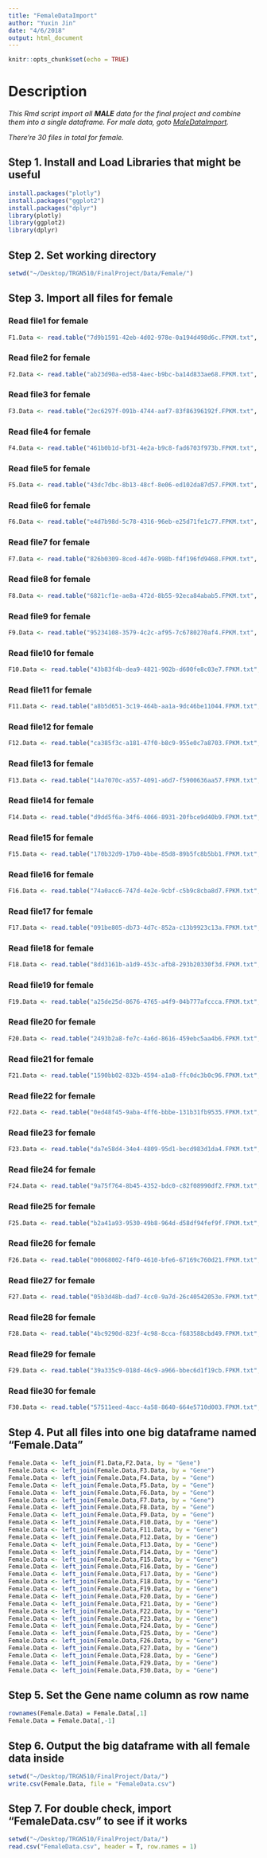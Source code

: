 ```yaml
---
title: "FemaleDataImport"
author: "Yuxin Jin"
date: "4/6/2018"
output: html_document
---
```


```r
knitr::opts_chunk$set(echo = TRUE)
```

# Description
*This Rmd script import all **MALE** data for the final project and combine them into a single dataframe. For male data, goto [MaleDataImport](https://github.com/YuxinJin/FinalProject/blob/master/MaleDataImport.Rmd).*

*There're 30 files in total for female.*

## Step 1. Install and Load Libraries that might be useful
```r
install.packages("plotly")
install.packages("ggplot2")
install.packages("dplyr")
library(plotly)
library(ggplot2)
library(dplyr)
```

## Step 2. Set working directory
```r
setwd("~/Desktop/TRGN510/FinalProject/Data/Female/")
```

## Step 3. Import all files for female
### Read file1 for female
```r
F1.Data <- read.table("7d9b1591-42eb-4d02-978e-0a194d498d6c.FPKM.txt", header = F, col.names = c("Gene", "a8cd5a5b-f6b6-40aa-8f7b-8e9bd5e80e79"))
```

### Read file2 for female
```r
F2.Data <- read.table("ab23d90a-ed58-4aec-b9bc-ba14d833ae68.FPKM.txt", header = F, col.names = c("Gene", "c1a5323b-bad7-4648-9f74-eb1f70688b9d"))
```

### Read file3 for female
```r
F3.Data <- read.table("2ec6297f-091b-4744-aaf7-83f86396192f.FPKM.txt", header = F, col.names = c("Gene", "5ce3f2e7-02bf-4389-8d19-118244c3667d"))
```

### Read file4 for female
```r
F4.Data <- read.table("461b0b1d-bf31-4e2a-b9c8-fad6703f973b.FPKM.txt", header = F, col.names = c("Gene", "4223756c-333c-4c9a-a8e6-9b4a016125a0"))
```

### Read file5 for female
```r
F5.Data <- read.table("43dc7dbc-8b13-48cf-8e06-ed102da87d57.FPKM.txt", header = F, col.names = c("Gene", "8acc9555-f1dd-4f6a-8109-aff6aa978c90"))
```

### Read file6 for female
```r
F6.Data <- read.table("e4d7b98d-5c78-4316-96eb-e25d71fe1c77.FPKM.txt", header = F, col.names = c("Gene", "6f523e32-84d5-4d88-9ef6-24d766b850b2"))
```

### Read file7 for female
```r
F7.Data <- read.table("826b0309-8ced-4d7e-998b-f4f196fd9468.FPKM.txt", header = F, col.names = c("Gene", "bb459616-60b6-486d-b876-040b0fcb3c20"))
```

### Read file8 for female
```r
F8.Data <- read.table("6821cf1e-ae8a-472d-8b55-92eca84abab5.FPKM.txt", header = F, col.names = c("Gene", "3a94c2b6-242c-4b9f-b6f3-1c82e6a26de6"))
```

### Read file9 for female
```r
F9.Data <- read.table("95234108-3579-4c2c-af95-7c6780270af4.FPKM.txt", header = F, col.names = c("Gene", "d59b1ed4-e736-46c2-8fb5-2854a2e475fc"))
```

### Read file10 for female

```r
F10.Data <- read.table("43b83f4b-dea9-4821-902b-d600fe8c03e7.FPKM.txt", header = F, col.names = c("Gene", "d68f2acb-128c-42ed-ac1b-e0323b349316"))
```

### Read file11 for female
```r
F11.Data <- read.table("a8b5d651-3c19-464b-aa1a-9dc46be11044.FPKM.txt", header = F, col.names = c("Gene", "6824d7d9-4f39-4e71-92e4-4193713cf10a"))
```

### Read file12 for female
```r
F12.Data <- read.table("ca385f3c-a181-47f0-b8c9-955e0c7a8703.FPKM.txt", header = F, col.names = c("Gene", "d435a3b9-a166-418e-8943-9a1a27c5574c"))
```

### Read file13 for female
```r
F13.Data <- read.table("14a7070c-a557-4091-a6d7-f5900636aa57.FPKM.txt", header = F, col.names = c("Gene", "ce7c9b84-5174-4128-966a-769154316c1c"))
```

### Read file14 for female
```r
F14.Data <- read.table("d9dd5f6a-34f6-4066-8931-20fbce9d40b9.FPKM.txt", header = F, col.names = c("Gene", "c9fe9614-ee07-4f66-811d-bb1d67dd1061"))
```

### Read file15 for female
```r
F15.Data <- read.table("170b32d9-17b0-4bbe-85d8-89b5fc8b5bb1.FPKM.txt", header = F, col.names = c("Gene", "27557368-1284-46e2-afd4-1171df4e0c11"))
```

### Read file16 for female
```r
F16.Data <- read.table("74a0acc6-747d-4e2e-9cbf-c5b9c8cba8d7.FPKM.txt", header = F, col.names = c("Gene", "8d120e05-fa78-4e18-af63-88c05816a10e"))
```

### Read file17 for female
```r
F17.Data <- read.table("091be805-db73-4d7c-852a-c13b9923c13a.FPKM.txt", header = F, col.names = c("Gene", "a050fe0b-cba6-45c9-88e4-3586c9e99426"))
```

### Read file18 for female
```r
F18.Data <- read.table("8dd3161b-a1d9-453c-afb8-293b20330f3d.FPKM.txt", header = F, col.names = c("Gene", "00ba49d6-fdc9-44c1-be48-74b9dde71c5c"))
```

### Read file19 for female
```r
F19.Data <- read.table("a25de25d-8676-4765-a4f9-04b777afccca.FPKM.txt", header = F, col.names = c("Gene", "ee8ad66f-59e5-413c-9d54-f62f125945c1"))
```

### Read file20 for female
```r
F20.Data <- read.table("2493b2a8-fe7c-4a6d-8616-459ebc5aa4b6.FPKM.txt", header = F, col.names = c("Gene", "4832788c-4a5e-4bad-a1cd-03d206d7d021"))
```

### Read file21 for female
```r
F21.Data <- read.table("1590bb02-832b-4594-a1a8-ffc0dc3b0c96.FPKM.txt", header = F, col.names = c("Gene", "900484b8-1663-41bf-affd-85c9e1e89cea"))
```

### Read file22 for female
```r
F22.Data <- read.table("0ed48f45-9aba-4ff6-bbbe-131b31fb9535.FPKM.txt", header = F, col.names = c("Gene", "e4b792a4-d26f-4117-b8b0-02d01daf6839"))
```

### Read file23 for female
```r
F23.Data <- read.table("da7e58d4-34e4-4809-95d1-becd983d1da4.FPKM.txt", header = F, col.names = c("Gene", "9f8a1844-dbca-4aab-b849-c7616b2c9cdd"))
```

### Read file24 for female
```r
F24.Data <- read.table("9a75f764-8b45-4352-bdc0-c82f08990df2.FPKM.txt", header = F, col.names = c("Gene", "3a21dead-a0d3-4f07-a93b-67ad3f3a8716"))
```

### Read file25 for female
```r
F25.Data <- read.table("b2a41a93-9530-49b8-964d-d58df94fef9f.FPKM.txt", header = F, col.names = c("Gene", "31354e62-cfd2-4119-9626-8385a727c542"))
```

### Read file26 for female
```r
F26.Data <- read.table("00068002-f4f0-4610-bfe6-67169c760d21.FPKM.txt", header = F, col.names = c("Gene", "ff13bba0-f0c7-42c4-b141-dc5aafdf99ff"))
```

### Read file27 for female
```r
F27.Data <- read.table("05b3d48b-dad7-4cc0-9a7d-26c40542053e.FPKM.txt", header = F, col.names = c("Gene", "df86639d-ea3a-44b9-8596-5b887229c706"))
```

### Read file28 for female
```r
F28.Data <- read.table("4bc9290d-823f-4c98-8cca-f683588cbd49.FPKM.txt", header = F, col.names = c("Gene", "428baf9d-1632-40a6-ae37-97196473fc4f"))
```

### Read file29 for female
```r
F29.Data <- read.table("39a335c9-018d-46c9-a966-bbec6d1f19cb.FPKM.txt", header = F, col.names = c("Gene", "5f1961e3-22ab-4d7a-93b3-eb8d49f9c313"))
```

### Read file30 for female
```r
F30.Data <- read.table("57511eed-4acc-4a58-8640-664e5710d003.FPKM.txt", header = F, col.names = c("Gene", "e48e3fa2-609a-40c3-bb0c-c7bf45086053"))
```

## Step 4. Put all files into one big dataframe named "Female.Data"
```r
Female.Data <- left_join(F1.Data,F2.Data, by = "Gene")
Female.Data <- left_join(Female.Data,F3.Data, by = "Gene")
Female.Data <- left_join(Female.Data,F4.Data, by = "Gene")
Female.Data <- left_join(Female.Data,F5.Data, by = "Gene")
Female.Data <- left_join(Female.Data,F6.Data, by = "Gene")
Female.Data <- left_join(Female.Data,F7.Data, by = "Gene")
Female.Data <- left_join(Female.Data,F8.Data, by = "Gene")
Female.Data <- left_join(Female.Data,F9.Data, by = "Gene")
Female.Data <- left_join(Female.Data,F10.Data, by = "Gene")
Female.Data <- left_join(Female.Data,F11.Data, by = "Gene")
Female.Data <- left_join(Female.Data,F12.Data, by = "Gene")
Female.Data <- left_join(Female.Data,F13.Data, by = "Gene")
Female.Data <- left_join(Female.Data,F14.Data, by = "Gene")
Female.Data <- left_join(Female.Data,F15.Data, by = "Gene")
Female.Data <- left_join(Female.Data,F16.Data, by = "Gene")
Female.Data <- left_join(Female.Data,F17.Data, by = "Gene")
Female.Data <- left_join(Female.Data,F18.Data, by = "Gene")
Female.Data <- left_join(Female.Data,F19.Data, by = "Gene")
Female.Data <- left_join(Female.Data,F20.Data, by = "Gene")
Female.Data <- left_join(Female.Data,F21.Data, by = "Gene")
Female.Data <- left_join(Female.Data,F22.Data, by = "Gene")
Female.Data <- left_join(Female.Data,F23.Data, by = "Gene")
Female.Data <- left_join(Female.Data,F24.Data, by = "Gene")
Female.Data <- left_join(Female.Data,F25.Data, by = "Gene")
Female.Data <- left_join(Female.Data,F26.Data, by = "Gene")
Female.Data <- left_join(Female.Data,F27.Data, by = "Gene")
Female.Data <- left_join(Female.Data,F28.Data, by = "Gene")
Female.Data <- left_join(Female.Data,F29.Data, by = "Gene")
Female.Data <- left_join(Female.Data,F30.Data, by = "Gene")
```

## Step 5. Set the Gene name column as row name
```r
rownames(Female.Data) = Female.Data[,1]
Female.Data = Female.Data[,-1]
```

## Step 6. Output the big dataframe with all female data inside
```r
setwd("~/Desktop/TRGN510/FinalProject/Data/")
write.csv(Female.Data, file = "FemaleData.csv")
```

## Step 7. For double check, import "FemaleData.csv" to see if it works
```r
setwd("~/Desktop/TRGN510/FinalProject/Data/")
read.csv("FemaleData.csv", header = T, row.names = 1)
```

